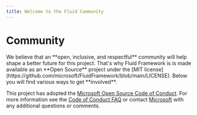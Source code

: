 ```yaml
---
title: Welcome to the Fluid Community
---
```



# Community
<div className={styles.underlineLinks}>
We believe that an **open, inclusive, and respectful** community will help shape a better future for this project.
That's why Fluid Framework is is made available as an **Open Source** project under the
[MIT license](https://github.com/microsoft/FluidFramework/blob/main/LICENSE). Below you will find various ways to get
**involved**.

This project has adopted the [Microsoft Open Source Code of
Conduct](https://opensource.microsoft.com/codeofconduct/).
For more information see the [Code of Conduct
FAQ](https://opensource.microsoft.com/codeofconduct/faq/) or
contact [Microsoft](mailto:opencode@microsoft.com)
with any additional questions or comments.
</div>
<CommunityLinks />

